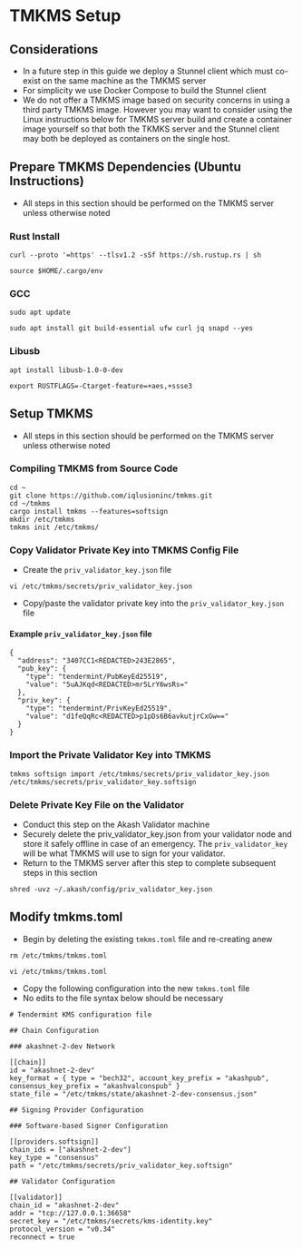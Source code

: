 # TMKMS Setup

## Considerations

* In a future step in this guide we deploy a Stunnel client which must co-exist on the same machine as the TMKMS server
* For simplicity we use Docker Compose to build the Stunnel client
* We do not offer a TMKMS image based on security concerns in using a third party TMKMS image.  However you may want to consider using the Linux instructions below for TMKMS server build and create a container image yourself so that both the TKMKS server and the Stunnel client may both be deployed as containers on the single host.

## Prepare TMKMS Dependencies (Ubuntu Instructions)

* All steps in this section should be performed on the TMKMS server unless otherwise noted

### **Rust Install**

```
curl --proto '=https' --tlsv1.2 -sSf https://sh.rustup.rs | sh

source $HOME/.cargo/env
```

### **GCC**

```
sudo apt update

sudo apt install git build-essential ufw curl jq snapd --yes
```

### **Libusb**

```
apt install libusb-1.0-0-dev

export RUSTFLAGS=-Ctarget-feature=+aes,+ssse3
```

## Setup TMKMS

* All steps in this section should be performed on the TMKMS server unless otherwise noted

### Compiling TMKMS from Source Code

```
cd ~
git clone https://github.com/iqlusioninc/tmkms.git
cd ~/tmkms
cargo install tmkms --features=softsign
mkdir /etc/tmkms
tmkms init /etc/tmkms/
```

### Copy Validator Private Key into TMKMS Config File

* Create the `priv_validator_key.json` file

```
vi /etc/tmkms/secrets/priv_validator_key.json
```

* Copy/paste the validator private key into the `priv_validator_key.json` file

#### Example `priv_validator_key.json` file

```
{
  "address": "3407CC1<REDACTED>243E2865",
  "pub_key": {
    "type": "tendermint/PubKeyEd25519",
    "value": "5uAJKqd<REDACTED>mr5LrY6wsRs="
  },
  "priv_key": {
    "type": "tendermint/PrivKeyEd25519",
    "value": "d1feQqRc<REDACTED>p1pDs6B6avkutjrCxGw=="
  }
}
```

### **Import the Private Validator Key into TMKMS**

```
tmkms softsign import /etc/tmkms/secrets/priv_validator_key.json /etc/tmkms/secrets/priv_validator_key.softsign
```

### **Delete Private Key File on the Validator**

* Conduct this step on the Akash Validator machine
* Securely delete the priv\_validator\_key.json from your validator node and store it safely offline in case of an emergency. The `priv_validator_key` will be what TMKMS will use to sign for your validator.
* Return to the TMKMS server after this step to complete subsequent steps in this section

```
shred -uvz ~/.akash/config/priv_validator_key.json
```

## **Modify tmkms.toml**

* Begin by deleting the existing `tmkms.toml` file and re-creating anew

```
rm /etc/tmkms/tmkms.toml

vi /etc/tmkms/tmkms.toml
```

* Copy the following configuration into the new `tmkms.toml` file
* No edits to the file syntax below should be necessary

```
# Tendermint KMS configuration file

## Chain Configuration

### akashnet-2-dev Network

[[chain]]
id = "akashnet-2-dev"
key_format = { type = "bech32", account_key_prefix = "akashpub", consensus_key_prefix = "akashvalconspub" }
state_file = "/etc/tmkms/state/akashnet-2-dev-consensus.json"

## Signing Provider Configuration

### Software-based Signer Configuration

[[providers.softsign]]
chain_ids = ["akashnet-2-dev"]
key_type = "consensus"
path = "/etc/tmkms/secrets/priv_validator_key.softsign"

## Validator Configuration

[[validator]]
chain_id = "akashnet-2-dev"
addr = "tcp://127.0.0.1:36658"
secret_key = "/etc/tmkms/secrets/kms-identity.key"
protocol_version = "v0.34"
reconnect = true
```
